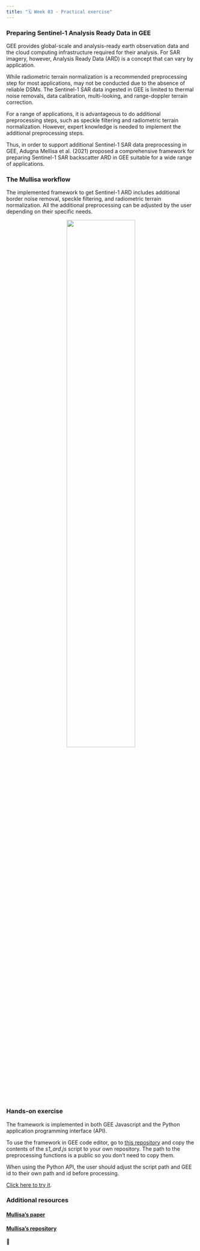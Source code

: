 ```yaml
---
title: "🗓️ Week 03 - Practical exercise"
---
```


### Preparing Sentinel-1 Analysis Ready Data in GEE

GEE provides global-scale and analysis-ready earth observation data and the cloud computing infrastructure required for their analysis. 
For SAR imagery, however, Analysis Ready Data (ARD) is a concept that can vary by application. 

While radiometric terrain normalization is a recommended preprocessing step for most applications, may not be conducted due to the absence of reliable DSMs. The Sentinel-1 SAR data ingested in GEE is limited to thermal noise removals, data calibration, multi-looking, and range-doppler terrain correction.

For a range of applications, it is advantageous to do additional preprocessing steps, such as speckle filtering and radiometric terrain normalization. However, expert knowledge is needed to implement the additional preprocessing steps.

Thus, in order to support additional Sentinel-1 SAR data preprocessing in GEE, Adugna Mellisa et al. (2021) proposed a comprehensive framework for preparing Sentinel-1 SAR backscatter ARD in GEE suitable for a wide range of applications. 

### The Mullisa workflow

The implemented framework to get Sentinel-1 ARD includes additional border noise removal, speckle filtering, and radiometric terrain normalization. All the additional preprocessing can be adjusted by the user depending on their specific needs.

<p align="center">
<img src="figures/S1_ARD_GEE.png" width=60% height=60%>
</p>


### Hands-on exercise

The framework is implemented in both GEE Javascript and the Python application programming interface (API).

To use the framework in GEE code editor, go to [this repository](https://code.earthengine.google.com/?accept_repo=users/adugnagirma/gee_s1_ard) and copy the contents of the *s1_ard.js* script  to your own repository. The path to the preprocessing functions is a public so you don't need to copy them.

When using the Python API, the user should adjust the script path and GEE id to their own path and id before processing.
 
 [Click here to try it](https://code.earthengine.google.com/?accept_repo=users/adugnagirma/gee_s1_ard).


:::{.callout-note collapse=true}
### Additional resources
#### [Mullisa's paper](https://www.mdpi.com/2072-4292/13/10/1954/htm)
#### [Mullisa's repository](https://github.com/adugnag/gee_s1_ard)
:::

🎥 